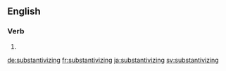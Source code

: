 ==English==

===Verb===
{{head|en|present participle}}

# {{present participle of|substantivize|lang=en|nocat=1}}

[[de:substantivizing]]
[[fr:substantivizing]]
[[ja:substantivizing]]
[[sv:substantivizing]]